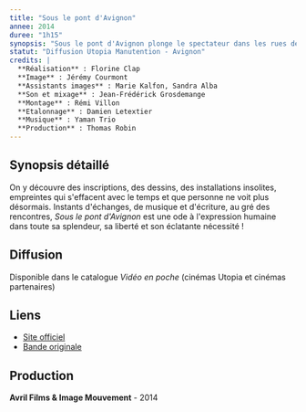 ```yaml
---
title: "Sous le pont d'Avignon"
annee: 2014
duree: "1h15"
synopsis: "Sous le pont d'Avignon plonge le spectateur dans les rues de l'ancienne cité papale, dans une déambulation libre, au rythme des saisons et du vent. Témoignages d'hommes et de femmes, en marge de la société, qui racontent librement des bribes de leur vie, fragments de leur existence brisée."
statut: "Diffusion Utopia Manutention - Avignon"
credits: |
  **Réalisation** : Florine Clap
  **Image** : Jérémy Courmont
  **Assistants images** : Marie Kalfon, Sandra Alba
  **Son et mixage** : Jean-Frédérick Grosdemange
  **Montage** : Rémi Villon
  **Etalonnage** : Damien Letextier
  **Musique** : Yaman Trio
  **Production** : Thomas Robin
---
```


## Synopsis détaillé

On y découvre des inscriptions, des dessins, des installations insolites, empreintes qui s'effacent avec le temps et que personne ne voit plus désormais. Instants d'échanges, de musique et d'écriture, au gré des rencontres, *Sous le pont d'Avignon* est une ode à l'expression humaine dans toute sa splendeur, sa liberté et son éclatante nécessité !

## Diffusion

Disponible dans le catalogue *Vidéo en poche* (cinémas Utopia et cinémas partenaires)

## Liens

- [Site officiel](http://www.souslepontdavignon.com/)
- [Bande originale](https://soundcloud.com/sous-le-pont-yaman)

## Production

**Avril Films & Image Mouvement** - 2014
